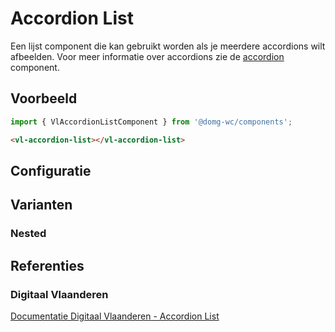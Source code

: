 
# Accordion List

Een lijst component die kan gebruikt worden als je meerdere accordions wilt afbeelden.
Voor meer informatie over accordions zie de [accordion](/story/components-accordion--accordion-default) component.


## Voorbeeld

```js
import { VlAccordionListComponent } from '@domg-wc/components';
```

```html
<vl-accordion-list></vl-accordion-list>
```

<Canvas of={VlAccordionListStories.AccordionListDefault} />


## Configuratie

<ArgTypes of={VlAccordionListStories.AccordionListDefault} />


## Varianten

### Nested

<Canvas of={VlAccordionListStories.AccordionListNested} />


## Referenties

### Digitaal Vlaanderen

[Documentatie Digitaal Vlaanderen - Accordion List](https://overheid.vlaanderen.be/webuniversum/v3/documentation/js-components/vl-ui-accordion)

